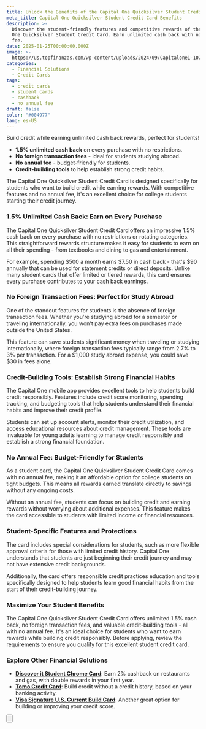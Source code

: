 ```yaml
---
title: Unlock the Benefits of the Capital One Quicksilver Student Credit Card
meta_title: Capital One Quicksilver Student Credit Card Benefits
description: >-
  Discover the student-friendly features and competitive rewards of the Capital
  One Quicksilver Student Credit Card. Earn unlimited cash back with no annual
  fee.
date: 2025-01-25T00:00:00.000Z
image: >-
  https://us.topfinanzas.com/wp-content/uploads/2024/09/Capitalone1-1024x536.webp
categories:
  - Financial Solutions
  - Credit Cards
tags:
  - credit cards
  - student cards
  - cashback
  - no annual fee
draft: false
color: "#004977"
lang: es-US
---
```


Build credit while earning unlimited cash back rewards, perfect for students!

- **1.5% unlimited cash back** on every purchase with no restrictions.
- **No foreign transaction fees** - ideal for students studying abroad.
- **No annual fee** - budget-friendly for students.
- **Credit-building tools** to help establish strong credit habits.

The Capital One Quicksilver Student Credit Card is designed specifically for students who want to build credit while earning rewards. With competitive features and no annual fee, it's an excellent choice for college students starting their credit journey.

### 1.5% Unlimited Cash Back: Earn on Every Purchase

The Capital One Quicksilver Student Credit Card offers an impressive 1.5% cash back on every purchase with no restrictions or rotating categories. This straightforward rewards structure makes it easy for students to earn on all their spending - from textbooks and dining to gas and entertainment.

For example, spending $500 a month earns $7.50 in cash back - that's $90 annually that can be used for statement credits or direct deposits. Unlike many student cards that offer limited or tiered rewards, this card ensures every purchase contributes to your cash back earnings.

### No Foreign Transaction Fees: Perfect for Study Abroad

One of the standout features for students is the absence of foreign transaction fees. Whether you're studying abroad for a semester or traveling internationally, you won't pay extra fees on purchases made outside the United States.

This feature can save students significant money when traveling or studying internationally, where foreign transaction fees typically range from 2.7% to 3% per transaction. For a $1,000 study abroad expense, you could save $30 in fees alone.

### Credit-Building Tools: Establish Strong Financial Habits

The Capital One mobile app provides excellent tools to help students build credit responsibly. Features include credit score monitoring, spending tracking, and budgeting tools that help students understand their financial habits and improve their credit profile.

Students can set up account alerts, monitor their credit utilization, and access educational resources about credit management. These tools are invaluable for young adults learning to manage credit responsibly and establish a strong financial foundation.

### No Annual Fee: Budget-Friendly for Students

As a student card, the Capital One Quicksilver Student Credit Card comes with no annual fee, making it an affordable option for college students on tight budgets. This means all rewards earned translate directly to savings without any ongoing costs.

Without an annual fee, students can focus on building credit and earning rewards without worrying about additional expenses. This feature makes the card accessible to students with limited income or financial resources.

### Student-Specific Features and Protections

The card includes special considerations for students, such as more flexible approval criteria for those with limited credit history. Capital One understands that students are just beginning their credit journey and may not have extensive credit backgrounds.

Additionally, the card offers responsible credit practices education and tools specifically designed to help students learn good financial habits from the start of their credit-building journey.

### Maximize Your Student Benefits

The Capital One Quicksilver Student Credit Card offers unlimited 1.5% cash back, no foreign transaction fees, and valuable credit-building tools - all with no annual fee. It's an ideal choice for students who want to earn rewards while building credit responsibly. Before applying, review the requirements to ensure you qualify for this excellent student credit card.

<AdZone id="us_site_4" />

### Explore Other Financial Solutions

- [**Discover it Student Chrome Card**](/soluciones-financieras/discover-it-student-chrome-credit-card-benefits-smart-rewards-for-students): Earn 2% cashback on restaurants and gas, with double rewards in your first year.
- [**Tomo Credit Card**](/soluciones-financieras/beneficios-de-la-tarjeta-de-credito-tomo-construye-credito-gana-recompensas-sin-comisiones): Build credit without a credit history, based on your banking activity.
- [**Visa Signature U.S. Current Build Card**](/soluciones-financieras/visa-signature-us-current-build-credit-card-benefits): Another great option for building or improving your credit score.

<Button
  label="See Requirements"
  link="/soluciones-financieras/requisitos-de-la-tarjeta-de-credito-capital-one-quicksilver-para-estudiantes"
/>
